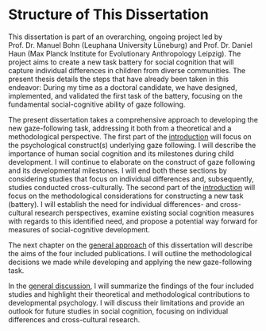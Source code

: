 # Structure of This Dissertation {#structure .unnumbered}

This dissertation is part of an overarching, ongoing project led by Prof. Dr. Manuel Bohn (Leuphana University Lüneburg) and Prof. Dr. Daniel Haun (Max Planck Institute for Evolutionary Anthropology Leipzig). The project aims to create a new task battery for social cognition that will capture individual differences in children from diverse communities. The present thesis details the steps that have already been taken in this endeavor: During my time as a doctoral candidate, we have designed, implemented, and validated the first task of the battery, focusing on the fundamental social-cognitive ability of gaze following.

The present dissertation takes a comprehensive approach to developing the new gaze-following task, addressing it both from a theoretical and a methodological perspective. The first part of the [introduction](#introduction) will focus on the psychological construct(s) underlying gaze following. I will describe the importance of human social cognition and its milestones during child development. I will continue to elaborate on the construct of gaze following and its developmental milestones. I will end both these sections by considering studies that focus on individual differences and, subsequently, studies conducted cross-culturally. The second part of the [introduction](#introduction) will focus on the methodological considerations for constructing a new task (battery). I will establish the need for individual differences- and cross-cultural research perspectives, examine existing social cognition measures with regards to this identified need, and propose a potential way forward for measures of social-cognitive development.

The next chapter on the [general approach](#approach) of this dissertation will describe the aims of the four included publications. I will outline the methodological decisions we made while developing and applying the new gaze-following task.

In the [general discussion](#discussion), I will summarize the findings of the four included studies and highlight their theoretical and methodological contributions to developmental psychology. I will discuss their limitations and provide an outlook for future studies in social cognition, focusing on individual differences and cross-cultural research.
